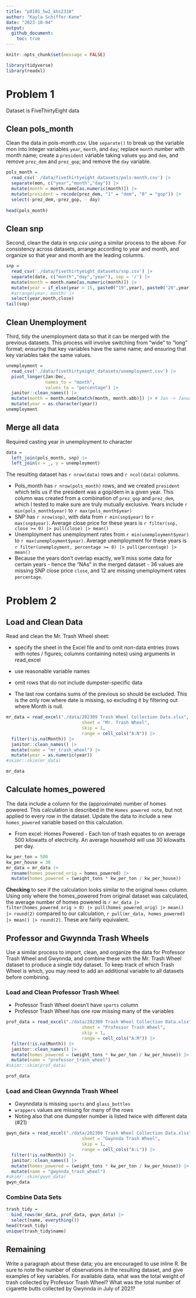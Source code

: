 ```yaml
---
title: "p8105_hw2_khs2318"
author: "Kayla Schiffer-Kane"
date: "2023-10-04"
output: 
  github_document:
    toc: true
---
```


```r
knitr::opts_chunk$set(message = FALSE)
```

```r
library(tidyverse)
library(readxl)
```

# Problem 1 

Dataset is FiveThirtyEight data 

## Clean pols_month

Clean the data in pols-month.csv. Use `separate()` to break up the variable mon into integer variables `year`, `month`, and `day`; replace `month` number with month name; create a `president` variable taking values `gop` and `dem`, and remove `prez_dem` and `prez_gop`; and remove the `day` variable.
 

```r
pols_month =
  read_csv('./data/fivethirtyeight_datasets/pols-month.csv') |>
  separate(mon, c("year","month","day")) |>
  mutate(month = month.name[as.numeric(month)]) |>
  mutate(president = recode(prez_dem, "1" = "dem", "0" = "gop")) |>
  select(-prez_dem,-prez_gop, - day)
  
head(pols_month)
```


## Clean snp 

Second, clean the data in snp.csv using a similar process to the above. For consistency across datasets, arrange according to year and month, and organize so that year and month are the leading columns.

```r
snp =
  read_csv('./data/fivethirtyeight_datasets/snp.csv') |>
  separate(date, c("month","day","year"), sep = '/') |>
  mutate(month = month.name[as.numeric(month)]) |>
  mutate(year = if_else(year > 15, paste0("19",year), paste0("20",year))) |> 
  #arrange(year, month) |>
  select(year,month,close)
tail(snp)
```


## Clean Unemployment
Third, tidy the unemployment data so that it can be merged with the previous datasets. This process will involve switching from “wide” to “long” format; ensuring that key variables have the same name; and ensuring that key variables take the same values.


```r
unemployment =
  read_csv('./data/fivethirtyeight_datasets/unemployment.csv') |> 
  pivot_longer(Jan:Dec,
               names_to = "month",
               values_to = "percentage") |>
  janitor::clean_names() |>
  mutate(month = month.name[match(month, month.abb)]) |> # Jan -> January 
  mutate(year = as.character(year))
unemployment
```

## Merge all data
Required casting year in unemployment to character

```r
data = 
  left_join(pols_month, snp) |>
  left_join(x = _, y = unemployment)
```

The resulting dataset has `r nrow(data)` rows and `r ncol(data)` columns. 

* Pols_month has  `r nrow(pols_month)` rows, and we created `president` which tells us if the president was a gop/dem in a given year. This column was created from a combination of `prez_gop` and `prez_dem`, which I tested to make sure are truly mutually exclusive. Years include `r min(pols_month$year)` to `r max(pols_month$year)`
* SNP has `r nrow(snp)`, with data from `r min(snp$year)` to `r max(snp$year)`. Average close price for these years is `r filter(snp, close >= 0) |> pull(close) |> mean()`
* Unemployment has unemployment rates from `r min(unemployment$year)` to `r max(unemployment$year)`. Average unemployment for these years is `r filter(unemployment, percentage >= 0) |> pull(percentage) |> mean()`
* Because the years don't overlap exactly, we'll miss some data for certain years - hence the "NAs" in the merged dataset - 36 values are missing SNP close price `close`, and 12 are missing unemployment rates `percentage`.


# Problem 2 

## Load and Clean Data
Read and clean the Mr. Trash Wheel sheet:

* specify the sheet in the Excel file and to omit non-data entries (rows with notes / figures; columns containing notes) using arguments in read_excel
* use reasonable variable names
* omit rows that do not include dumpster-specific data

* The last row contains sums of the previous so should be excluded. This is the only row where date is missing, so excluding it by filtering out where Month is null. 

```r
mr_data = read_excel("./data/202309 Trash Wheel Collection Data.xlsx",
                             sheet = "Mr. Trash Wheel",
                             skip = 1,
                             range = cell_cols("A:N")) |>
  filter(!is.na(Month)) |> 
  janitor::clean_names() |> 
  mutate(name = "mr_trash_wheel") |> 
  mutate(year = as.numeric(year))
#skimr::skim(mr_data)

mr_data
```

## Calculate homes_powered

The data include a column for the (approximate) number of homes powered. This calculation is described in the `Homes powered note`, but not applied to every row in the dataset. Update the data to include a new `homes_powered` variable based on this calculation.

* From excel: Homes Powered - Each ton of trash equates to on average 500 kilowatts of electricity. An average household will use 30 kilowatts per day.

```r
kw_per_ton = 500
kw_per_house = 30
mr_data = mr_data |>
  rename(homes_powered_orig = homes_powered) |>
  mutate(homes_powered = (weight_tons * kw_per_ton / kw_per_house))
```

**Checking** to see if the calculation looks similar to the original `homes` column. Using only where the homes_powered from original dataset was  calculated, the average number of homes powered is `r mr_data |> filter(homes_powered_orig > 0) |> pull(homes_powered_orig) |> mean() |> round(2)` compared to our calculation, `r pull(mr_data, homes_powered) |> mean() |> round(2)`. These are fairly equivalent. 

## Professor and Gwynnda Trash Wheels

Use a similar process to import, clean, and organize the data for Professor Trash Wheel and Gwynnda, and combine these with the Mr. Trash Wheel dataset to produce a single tidy dataset. To keep track of which Trash Wheel is which, you may need to add an additional variable to all datasets before combining.

### Load and Clean Professor Trash Wheel

* Professor Trash Wheel doesn't have `sports` column
* Professor Trash Wheel has one row missing many of the variables

```r
prof_data = read_excel("./data/202309 Trash Wheel Collection Data.xlsx",
                             sheet = "Professor Trash Wheel",
                             skip = 1,
                             range = cell_cols("A:M")) |>
  filter(!is.na(Month)) |> 
  janitor::clean_names() |> 
  mutate(homes_powered = (weight_tons * kw_per_ton / kw_per_house)) |> 
  mutate(name = "professor_trash_wheel")
#skimr::skim(prof_data)

prof_data

```

### Load and Clean Gwynnda Trash Wheel

* Gwynndata is missing `sports` and `glass_bottles`
* `wrappers` values are missing for many of the rows
* Noting also that one dumpster number is listed twice with different data (#21)
```r
gwyn_data = read_excel("./data/202309 Trash Wheel Collection Data.xlsx",
                             sheet = "Gwynnda Trash Wheel",
                             skip = 1,
                             range = cell_cols("A:L")) |>
  filter(!is.na(Month)) |> 
  janitor::clean_names() |> 
  mutate(homes_powered = (weight_tons * kw_per_ton / kw_per_house)) |> 
  mutate(name = "gwynnda_trash_wheel")
#skimr::skim(gwyn_data)
gwyn_data
```


### Combine Data Sets
```r


trash_tidy = 
  bind_rows(mr_data, prof_data, gwyn_data) |>
  select(name, everything())
head(trash_tidy)
unique(trash_tidy$name)
```



## Remaining

Write a paragraph about these data; you are encouraged to use inline R. Be sure to note the number of observations in the resulting dataset, and give examples of key variables. For available data, what was the total weight of trash collected by Professor Trash Wheel? What was the total number of cigarette butts collected by Gwynnda in July of 2021?



